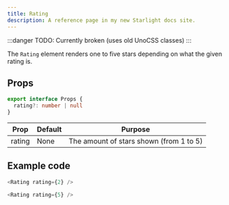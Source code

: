 ```yaml
---
title: Rating
description: A reference page in my new Starlight docs site.
---
```



:::danger
TODO: Currently broken (uses old UnoCSS classes)
:::

The `Rating` element renders one to five stars depending on what the given rating is.

## Props
```ts
export interface Props {
  rating?: number | null
}
```
| Prop | Default | Purpose |
| ----------- | ----------- | ----------- |
| rating | None | The amount of stars shown (from 1 to 5) |

## Example code

```js
<Rating rating={2} />
```
<Rating rating={2} />

```js
<Rating rating={5} />
```
<Rating rating={5} />